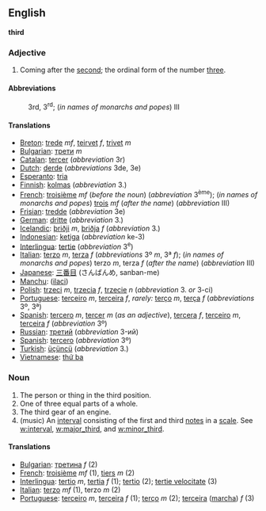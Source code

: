 ==English==
'''third'''

===Adjective===

#Coming after the [[second]]; the ordinal form of the number [[three]].

====Abbreviations====
:3rd, 3<sup>rd</sup>; (''in names of monarchs and popes'') III

====Translations====

*[[Breton]]: [[trede]] ''mf'', [[teirvet]] ''f'', [[trivet]] ''m''
*[[Bulgarian]]: [[трети]] ''m''
*[[Catalan]]: [[tercer]] (''abbreviation'' 3r)
*[[Dutch]]: [[derde]] (''abbreviations'' 3de, 3e)
*[[Esperanto]]: [[tria]]
*[[Finnish]]: [[kolmas]] (''abbreviation'' 3.)
*[[French]]: [[troisième]] ''mf'' (''before the noun'') (''abbreviation'' 3<sup>ème</sup>); (''in names of monarchs and popes'') [[trois]] ''mf'' (''after the name'') (''abbreviation'' III) 
*[[Frisian]]: [[tredde]] (''abbreviation'' 3e)
*[[German]]: [[dritte]] (''abbreviation'' 3.)
*[[Icelandic]]: [[þriðji]] ''m'', [[þriðja]] ''f'' (''abbreviation'' 3.)
*[[Indonesian]]: [[ketiga]] (''abbreviation'' ke-3)
*[[Interlingua]]: [[tertie]] (''abbreviation'' 3<sup>e</sup>)
*[[Italian]]: [[terzo]] ''m'', [[terza]] ''f'' (''abbreviations'' 3º ''m'', 3ª ''f''); (''in names of monarchs and popes'') terzo ''m'', terza ''f'' (''after the name'') (''abbreviation'' III)
*[[Japanese]]: [[三番目]] (さんばんめ, sanban-me)
*[[Manchu]]: ([[ilaci]])
*[[Polish]]: [[trzeci]] ''m'', [[trzecia]] ''f'', [[trzecie]] ''n'' (''abbreviation'' 3. ''or'' 3-ci)
*[[Portuguese]]: [[terceiro]] ''m'', [[terceira]] ''f'', ''rarely:'' [[terço]] ''m'', [[terça]] ''f'' (''abbreviations'' 3º, 3ª)
*[[Spanish]]: [[tercero]] ''m'', [[tercer]] ''m'' (''as an adjective''), [[tercera]] ''f'', [[terceiro]] ''m'', [[terceira]] ''f'' (''abbreviation'' 3º)
*[[Russian]]: [[третий]] (''abbreviation'' 3-ий)
*[[Spanish]]: [[tercero]] (''abbreviation'' 3º)
*[[Turkish]]: [[üçüncü]] (''abbreviation'' 3.)
*[[Vietnamese]]: [[thứ ba]]

===Noun===

#The person or thing in the third position.
#One of three equal parts of a whole.
#The third gear of an engine.
#(music) An [[interval]] consisting of the first and third [[notes]] in a [[scale]].  See [[w:interval]], [[w:major_third]], and [[w:minor_third]].

====Translations====

*[[Bulgarian]]: [[третина]] ''f'' (2)
*[[French]]: [[troisième]] ''mf'' (1), [[tiers]] ''m'' (2)
*[[Interlingua]]: [[tertio]] ''m'', [[tertia]] ''f'' (1); [[tertio]] (2); [[tertie velocitate]] (3)
*[[Italian]]: [[terzo]] ''mf'' (1), terzo ''m'' (2)
*[[Portuguese]]: [[terceiro]] ''m'', [[terceira]] ''f'' (1); [[terço]] ''m'' (2); [[terceira]] ([[marcha]]) ''f'' (3)